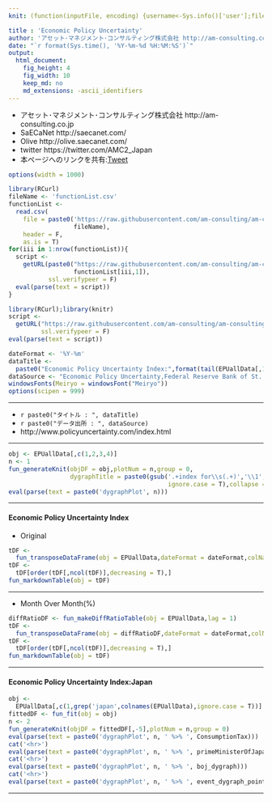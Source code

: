 ```yaml
---
knit: (function(inputFile, encoding) {username<-Sys.info()['user'];fileName<-'defaultPath.csv';pathToFile <-paste0('C:/Users/', username,'/Desktop/pathToCSV/');setwd(pathToFile);buf0<-read.csv(fileName,header = F,skip = 0,stringsAsFactor = F,check.names = F,fileEncoding = 'utf-8');timeStamp<-format(Sys.time(),'%Y%m%d%H%M%S');htmlName<-'EPU';rmarkdown::render(inputFile, encoding = encoding, output_file = paste0('C:/Users/',username,buf0[2,1],'charts/','am-consulting.co.jp-',htmlName,'.html')) })

title : 'Economic Policy Uncertainty'
author: 'アセット･マネジメント･コンサルティング株式会社 http://am-consulting.co.jp'
date: "`r format(Sys.time(), '%Y-%m-%d %H:%M:%S')`"
output: 
  html_document:
    fig_height: 4
    fig_width: 10
    keep_md: no
    md_extensions: -ascii_identifiers 
---
```

<link href="http://knowledgevault.saecanet.com/components/rmarkdown-html.css" rel="stylesheet">
<script src="http://knowledgevault.saecanet.com/components/JavascriptCode.js"></script>
<style>.main-container {max-width : 1000px;}</style>

- アセット･マネジメント･コンサルティング株式会社 http://am-consulting.co.jp
- SaECaNet http://saecanet.com/
- Olive http://olive.saecanet.com/
- twitter https://twitter.com/AMC2_Japan
- 本ページへのリンクを共有:<a href="https://twitter.com/share" class="twitter-share-button" data-via="AMC2_Japan" data-size="large">Tweet</a> <script>!function(d,s,id){var js,fjs=d.getElementsByTagName(s)[0],p=/^http:/.test(d.location)?'http':'https';if(!d.getElementById(id)){js=d.createElement(s);js.id=id;js.src=p+'://platform.twitter.com/widgets.js';fjs.parentNode.insertBefore(js,fjs);}}(document, 'script', 'twitter-wjs');</script>

```r
options(width = 1000)
```

```r
library(RCurl)
fileName <- 'functionList.csv'
functionList <-
  read.csv(
    file = paste0('https://raw.githubusercontent.com/am-consulting/am-consulting.github.io/master/csv/',
                  fileName),
    header = F,
    as.is = T)
for(iii in 1:nrow(functionList)){
  script <- 
    getURL(paste0("https://raw.githubusercontent.com/am-consulting/am-consulting.github.io/master/", 
                  functionList[iii,1]),
           ssl.verifypeer = F)
  eval(parse(text = script))
}
```

```r
library(RCurl);library(knitr)
script <-
  getURL("https://raw.githubusercontent.com/am-consulting/am-consulting.github.io/master/importEPU.r",
         ssl.verifypeer = F)
eval(parse(text = script))
```

```r
dateFormat <- '%Y-%m'
dataTitle <- 
  paste0("Economic Policy Uncertainty Index:",format(tail(EPUallData[,1],1),dateFormat))
dataSource <- "Economic Policy Uncertainty,Federal Reserve Bank of St. Louis"
windowsFonts(Meiryo = windowsFont("Meiryo"))
options(scipen = 999)
```

***

- `r paste0("タイトル : ", dataTitle)`
- `r paste0("データ出所 : ", dataSource)`
- http://www.policyuncertainty.com/index.html

***

```r
obj <- EPUallData[,c(1,2,3,4)]
n <- 1
fun_generateKnit(objDF = obj,plotNum = n,group = 0,
                 dygraphTitle = paste0(gsub('.+index for\\s(.+)','\\1',colnames(EPUallData)[2:4],
                                            ignore.case = T),collapse = ' × '))
eval(parse(text = paste0('dygraphPlot', n)))
```

***

#### Economic Policy Uncertainty Index
- Original

```r
tDF <-
  fun_transposeDataFrame(obj = EPUallData,dateFormat = dateFormat,colName = 'Country/Region',tailN = 5)
tDF <-
  tDF[order(tDF[,ncol(tDF)],decreasing = T),]
fun_markdownTable(obj = tDF)
```

***
- Month Over Month(%)

```r
diffRatioDF <- fun_makeDiffRatioTable(obj = EPUallData,lag = 1)
tDF <-
  fun_transposeDataFrame(obj = diffRatioDF,dateFormat = dateFormat,colName = 'Country/Region',tailN = 5)
tDF <-
  tDF[order(tDF[,ncol(tDF)],decreasing = T),]
fun_markdownTable(obj = tDF)
```

***

#### Economic Policy Uncertainty Index:Japan

```r
obj <- 
  EPUallData[,c(1,grep('japan',colnames(EPUallData),ignore.case = T))]
fittedDF <- fun_fit(obj = obj)
n <- 2
fun_generateKnit(objDF = fittedDF[,-5],plotNum = n,group = 0)
eval(parse(text = paste0('dygraphPlot', n, ' %>% ', ConsumptionTax)))
cat('<hr>')
eval(parse(text = paste0('dygraphPlot', n, ' %>% ', primeMinisterOfJapan_dygraph)))
cat('<hr>')
eval(parse(text = paste0('dygraphPlot', n, ' %>% ', boj_dygraph)))
cat('<hr>')
eval(parse(text = paste0('dygraphPlot', n, ' %>% ', event_dygraph_point,' %>%  ',event_dygraph_range)))
```

***
<script>MakeNegative();</script>
<script>
  (function(i,s,o,g,r,a,m){i['GoogleAnalyticsObject']=r;i[r]=i[r]||function(){
  (i[r].q=i[r].q||[]).push(arguments)},i[r].l=1*new Date();a=s.createElement(o),
  m=s.getElementsByTagName(o)[0];a.async=1;a.src=g;m.parentNode.insertBefore(a,m)
  })(window,document,'script','https://www.google-analytics.com/analytics.js','ga');

  ga('create', 'UA-3077339-5', 'auto');
  ga('send', 'pageview');

</script>
